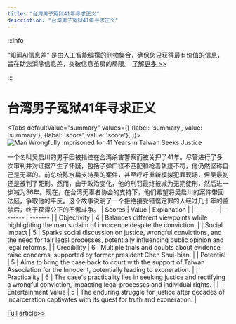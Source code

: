 ```yaml
---
title: "台湾男子冤狱41年寻求正义"
description: "台湾男子冤狱41年寻求正义"
---
```



:::info

“知闻AI信息差“ 是由人工智能编撰的刊物集合，确保您只获得最有价值的信息，旨在助您消除信息差，突破信息茧房的局限。  [了解更多 >>](/)

:::

# 台湾男子冤狱41年寻求正义


<Tabs
	defaultValue="summary"
	values={[
	{label: 'summary', value: 'summary'},
	{label: 'score', value: 'score'},
]}>
<TabItem value="summary">
<img
  src="https://image.informedainews.com/2024/06/Soc-11l-1717829432-0.jpg"
  alt="Man Wrongfully Imprisoned for 41 Years in Taiwan Seeks Justice"
/>



一个名叫吴启川的男子因被指控在台湾杀害警察而被关押了41年。尽管进行了多次审判并对证据产生了怀疑，包括子弹口径不匹配和枪击轨迹不符，他仍然坚称自己是无辜的。前总统陈水扁支持吴的案件，甚至呼吁重新模拟犯罪现场，但吴最初还是被判了死刑。然而，由于政治变化，他的刑罚最终被减为无期徒刑，然后进一步减为36年。现在，在台湾无辜者协会的支持下，他们希望将吴启川的案件带回法庭，争取他的平反。这个故事说明了一个拒绝接受错误定罪的人经过几十年的监禁后，终于获得公正的不懈斗争。
</TabItem>
<TabItem value="score">
	| Scores     | Value   | Explanation |
	| -------- | ------- | ------- |
	| Objectivity  | 4    | Balances different viewpoints while highlighting the man's claim of innocence despite the conviction.    |
	| Social Impact | 5     | Sparks social discussion on justice, wrongful convictions, and the need for fair legal processes, potentially influencing public opinion and legal reforms.    |
	| Credibility    | 6    | Multiple trials and doubts about evidence raise concerns, supported by former president Chen Shui-bian.    |
	| Potential    | 5    | Aims to bring the case back to court with the support of Taiwan Association for the Innocent, potentially leading to exoneration.    |
	| Practicality    | 6    | The case's practicality lies in seeking justice and rectifying a wrongful conviction, impacting legal processes and individual rights.    |
	| Entertainment Value    | 5    | The enduring struggle for justice after decades of incarceration captivates with its quest for truth and exoneration.    |
</TabItem>
</Tabs>

[Full article>>](https://today.line.me/tw/v2/article/Ya2WqgM)
